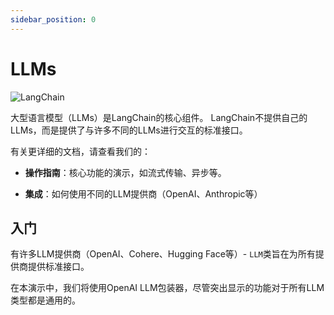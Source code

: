 ```yaml
---
sidebar_position: 0
---
```

# LLMs

![LangChain](https://pica.zhimg.com/50/v2-56e8bbb52aa271012541c1fe1ceb11a2_r.gif 'LangChain中文网')


大型语言模型（LLMs）是LangChain的核心组件。
LangChain不提供自己的LLMs，而是提供了与许多不同的LLMs进行交互的标准接口。

有关更详细的文档，请查看我们的：

- **操作指南**：核心功能的演示，如流式传输、异步等。

- **集成**：如何使用不同的LLM提供商（OpenAI、Anthropic等）

## 入门

有许多LLM提供商（OpenAI、Cohere、Hugging Face等）- `LLM`类旨在为所有提供商提供标准接口。

在本演示中，我们将使用OpenAI LLM包装器，尽管突出显示的功能对于所有LLM类型都是通用的。


<LLMGetStarted/>
